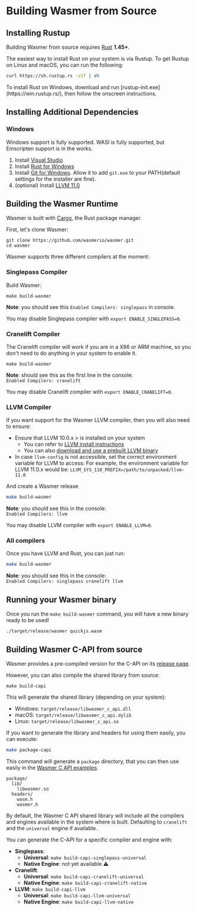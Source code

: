 

# Building Wasmer from Source

## Installing Rustup

Building Wasmer from source requires [Rust](https://rustup.rs/) **1.45+**.

The easiest way to install Rust on your system is via Rustup. To get Rustup on Linux and macOS, you can run the following:

```bash
curl https://sh.rustup.rs -sSf | sh
```

<Callout type="info">
To install Rust on Windows, download and run [rustup-init.exe](https://win.rustup.rs/), then follow the onscreen instructions.
</Callout>

## Installing Additional Dependencies

### Windows

Windows support is fully supported. WASI is fully supported, but Emscripten support is in the works.

1. Install [Visual Studio](https://visualstudio.microsoft.com/thank-you-downloading-visual-studio/?sku=Community&rel=15)
2. Install [Rust for Windows](https://win.rustup.rs/)
3. Install [Git for Windows](https://git-scm.com/download/win). Allow it to add `git.exe` to your PATH(default settings for the installer are fine\).
4. \(optional\) Install [LLVM 11.0](https://prereleases.llvm.org/win-snapshots/LLVM-11.0.0-2663a25f-win64.exe)

## Building the Wasmer Runtime

Wasmer is built with [Cargo](https://crates.io/), the Rust package manager.

First, let's clone Wasmer:

```text
git clone https://github.com/wasmerio/wasmer.git
cd wasmer
```

Wasmer supports three different compilers at the moment:

### Singlepass Compiler

Build Wasmer:

```text
make build-wasmer
```

**Note**: you should see this `Enabled Compilers: singlepass` in console. 

You may disable Singlepass compiler with `export ENABLE_SINGLEPASS=0`.

### Cranelift Compiler

The Cranelift compiler will work if you are in a X86 or ARM machine, so you don't need to do anything in your system to enable it.

```text
make build-wasmer
```

**Note**: should see this as the first line in the console:  
`Enabled Compilers: cranelift`

You may disable Cranelift compiler with `export ENABLE_CRANELIFT=0`.

### LLVM Compiler

If you want support for the Wasmer LLVM compiler, then you will also need to ensure:

* Ensure that LLVM 10.0.x &gt; is installed on your system
  * You can refer to [LLVM install instructions](https://github.com/wasmerio/wasmer/tree/master/lib/compiler-llvm#requirements)
  * You can also [download and use a prebuilt LLVM binary](https://releases.llvm.org/download.html)
* In case `llvm-config` is not accessible, set the correct environment variable for LLVM to access: For example, the environment variable for LLVM 11.0.x would be: `LLVM_SYS_110_PREFIX=/path/to/unpacked/llvm-11.0`

And create a Wasmer release

```bash
make build-wasmer
```

**Note**: you should see this in the console:  
`Enabled Compilers: llvm`

You may disable LLVM compiler with `export ENABLE_LLVM=0`.

### All compilers

Once you have LLVM and Rust, you can just run:

```bash
make build-wasmer
```

**Note**: you should see this in the console:  
`Enabled Compilers: singlepass cranelift llvm`

## Running your Wasmer binary

Once you run the `make build-wasmer` command, you will have a new binary ready to be used!

```text
./target/release/wasmer quickjs.wasm
```

## Building Wasmer C-API from source

Wasmer provides a pre-compiled version for the C-API on its [release page](https://github.com/wasmerio/wasmer/releases).

However, you can also compile the shared library from source:

```text
make build-capi
```

This will generate the shared library \(depending on your system\):

* Windows: `target/release/libwasmer_c_api.dll`
* macOS: `target/release/libwasmer_c_api.dylib`
* Linux: `target/release/libwasmer_c_api.so`

If you want to generate the library and headers for using them easily, you can execute:

```bash
make package-capi
```

This command will generate a `package` directory, that you can then use easily in the [Wasmer C API examples](./).

```text
package/
  lib/
    libwasmer.so
  headers/
    wasm.h
    wasmer.h
```

<Callout type="warning">

By default, the Wasmer C API shared library will include all the compilers and
engines available in the system where is built.
Defaulting to `cranelift` and the `universal` engine if available.

You can generate the C-API for a specific compiler and engine with:

* **Singlepass**:
  * **Universal**: `make build-capi-singlepass-universal`
  * **Native Engine**: not yet available ⚠️
* **Cranelift**:
  * **Universal**: `make build-capi-cranelift-universal`
  * **Native Engine**: `make build-capi-cranelift-native`
* **LLVM**: `make build-capi-llvm`
  * **Universal**: `make build-capi-llvm-universal`
  * **Native Engine**: `make build-capi-llvm-native`
  
</Callout>

